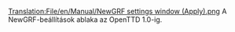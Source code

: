 [[Translation:File/en/Manual/NewGRF settings window (Apply).png]]
A NewGRF-beállítások ablaka az OpenTTD 1.0-ig.